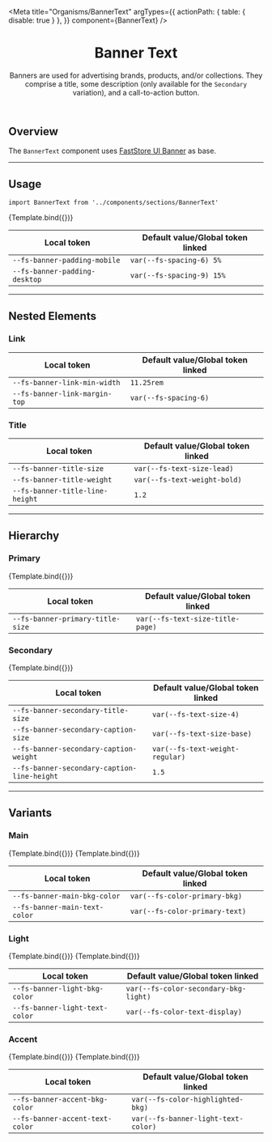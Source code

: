 

<Meta
  title="Organisms/BannerText"
  argTypes={{
    actionPath: { table: { disable: true } },
  }}
  component={BannerText}
/>


<header>

# Banner Text

Banners are used for advertising brands, products, and/or collections. They comprise a title, some description (only available for the `Secondary` variation), and a call-to-action button.

</header>

## Overview

The `BannerText` component uses [FastStore UI Banner](https://www.faststore.dev/reference/ui/molecules/Banner) as base.

---

## Usage

`import BannerText from '../components/sections/BannerText'`

<Canvas>
  <Story
    name="BannerText"
    args={{
      title:
        'Receive our news and promotions in advance. Enjoy and get 10% off on your first purchase.',
      actionPath: '/',
      actionLabel: 'Call to action',
      colorVariant: 'accent',
    }}
  >
    {Template.bind({})}
  </Story>
</Canvas>

<ArgsTable story="BannerText" />

| Local token                              | Default value/Global token linked    |
| ---------------------------------------- | ------------------------------------ |
| <code>--fs-banner-padding-mobile</code>  | <code>var(--fs-spacing-6) 5%</code>  |
| <code>--fs-banner-padding-desktop</code> | <code>var(--fs-spacing-9) 15%</code> |

---

## Nested Elements

### Link

| Local token                              | Default value/Global token linked |
| ---------------------------------------- | --------------------------------- |
| <code>--fs-banner-link-min-width</code>  | <code>11.25rem</code>             |
| <code>--fs-banner-link-margin-top</code> | <code>var(--fs-spacing-6)</code>  |

### Title

| Local token                                | Default value/Global token linked       |
| ------------------------------------------ | --------------------------------------- |
| <code>--fs-banner-title-size</code>        | <code>var(--fs-text-size-lead)</code>   |
| <code>--fs-banner-title-weight</code>      | <code>var(--fs-text-weight-bold)</code> |
| <code>--fs-banner-title-line-height</code> | <code>1.2</code>                        |

---

## Hierarchy

### Primary

<Canvas>
  <Story
    name="Primary"
    args={{
      title:
        'Receive our news and promotions in advance. Enjoy and get 10% off on your first purchase.',
      actionPath: '/',
      actionLabel: 'Call to action',
    }}
  >
    {Template.bind({})}
  </Story>
</Canvas>

| Local token                                 | Default value/Global token linked           |
| ------------------------------------------- | ------------------------------------------- |
| <code>--fs-banner-primary-title-size</code> | <code>var(--fs-text-size-title-page)</code> |

### Secondary

<Canvas>
  <Story
    name="Secondary"
    args={{
      variant: 'secondary',
      title: 'Receive our news and promotions in advance.',
      caption: 'Enjoy and get 10% off on your first purchase.',
      actionPath: '/',
      actionLabel: 'Call to action',
      colorVariant: 'main',
    }}
  >
    {Template.bind({})}
  </Story>
</Canvas>

| Local token                                            | Default value/Global token linked          |
| ------------------------------------------------------ | ------------------------------------------ |
| <code>--fs-banner-secondary-title-size</code>          | <code>var(--fs-text-size-4)</code>         |
| <code>--fs-banner-secondary-caption-size</code>        | <code>var(--fs-text-size-base)</code>      |
| <code>--fs-banner-secondary-caption-weight</code>      | <code>var(--fs-text-weight-regular)</code> |
| <code>--fs-banner-secondary-caption-line-height</code> | <code>1.5</code>                           |

---

## Variants

### Main

<Canvas isColumn>
  <Story
    name="Main"
    args={{
      title: 'Receive our news and promotions in advance.',
      caption: 'Enjoy and get 10% off on your first purchase.',
      actionPath: '/',
      actionLabel: 'Call to action',
    }}
  >
    {Template.bind({})}
  </Story>
  <Story
    name="Secondary Main"
    args={{
      variant: 'secondary',
      title: 'Receive our news and promotions in advance.',
      caption: 'Enjoy and get 10% off on your first purchase.',
      actionPath: '/',
      actionLabel: 'Call to action',
    }}
  >
    {Template.bind({})}
  </Story>
</Canvas>

<table
  style={{
    width: '100%',
  }}
>
  <thead>
    <tr>
      <th>Local token</th>
      <th>Default value/Global token linked</th>
    </tr>
  </thead>
  <tbody>
    <tr>
      <td>
        <code>--fs-banner-main-bkg-color</code>
      </td>
      <td>
        <div style={{ backgroundColor: 'var(--fs-color-primary-bkg)' }} />
        <code>var(--fs-color-primary-bkg)</code>
      </td>
    </tr>
    <tr>
      <td>
        <code>--fs-banner-main-text-color</code>
      </td>
      <td>
        <div style={{ backgroundColor: 'var(--fs-color-primary-text)' }} />
        <code>var(--fs-color-primary-text)</code>
      </td>
    </tr>
  </tbody>
</table>

### Light

<Canvas isColumn>
  <Story
    name="Light"
    args={{
      title: 'Receive our news and promotions in advance.',
      caption: 'Enjoy and get 10% off on your first purchase.',
      actionPath: '/',
      actionLabel: 'Call to action',
      colorVariant: 'light',
    }}
  >
    {Template.bind({})}
  </Story>
  <Story
    name="Secondary Light"
    args={{
      variant: 'secondary',
      title: 'Receive our news and promotions in advance.',
      caption: 'Enjoy and get 10% off on your first purchase.',
      actionPath: '/',
      actionLabel: 'Call to action',
      colorVariant: 'light',
    }}
  >
    {Template.bind({})}
  </Story>
</Canvas>

<table
  style={{
    width: '100%',
  }}
>
  <thead>
    <tr>
      <th>Local token</th>
      <th>Default value/Global token linked</th>
    </tr>
  </thead>
  <tbody>
    <tr>
      <td>
        <code>--fs-banner-light-bkg-color</code>
      </td>
      <td>
        <div
          style={{ backgroundColor: 'var(--fs-color-secondary-bkg-light)' }}
        />
        <code>var(--fs-color-secondary-bkg-light)</code>
      </td>
    </tr>
    <tr>
      <td>
        <code>--fs-banner-light-text-color</code>
      </td>
      <td>
        <div style={{ backgroundColor: 'var(--fs-color-text-display)' }} />
        <code>var(--fs-color-text-display)</code>
      </td>
    </tr>
  </tbody>
</table>

### Accent

<Canvas isColumn>
  <Story
    name="Accent"
    args={{
      title: 'Receive our news and promotions in advance.',
      caption: 'Enjoy and get 10% off on your first purchase.',
      actionPath: '/',
      actionLabel: 'Call to action',
      colorVariant: 'accent',
    }}
  >
    {Template.bind({})}
  </Story>
  <Story
    name="Secondary Accent"
    args={{
      variant: 'secondary',
      title: 'Receive our news and promotions in advance.',
      caption: 'Enjoy and get 10% off on your first purchase.',
      actionPath: '/',
      actionLabel: 'Call to action',
      colorVariant: 'accent',
    }}
  >
    {Template.bind({})}
  </Story>
</Canvas>

<table
  style={{
    width: '100%',
  }}
>
  <thead>
    <tr>
      <th>Local token</th>
      <th>Default value/Global token linked</th>
    </tr>
  </thead>
  <tbody>
    <tr>
      <td>
        <code>--fs-banner-accent-bkg-color</code>
      </td>
      <td>
        <div style={{ backgroundColor: 'var(--fs-color-highlighted-bkg)' }} />
        <code>var(--fs-color-highlighted-bkg)</code>
      </td>
    </tr>
    <tr>
      <td>
        <code>--fs-banner-accent-text-color</code>
      </td>
      <td>
        <div style={{ backgroundColor: 'var(--fs-color-secondary-text)' }} />
        <code>var(--fs-banner-light-text-color)</code>
      </td>
    </tr>
  </tbody>
</table>
